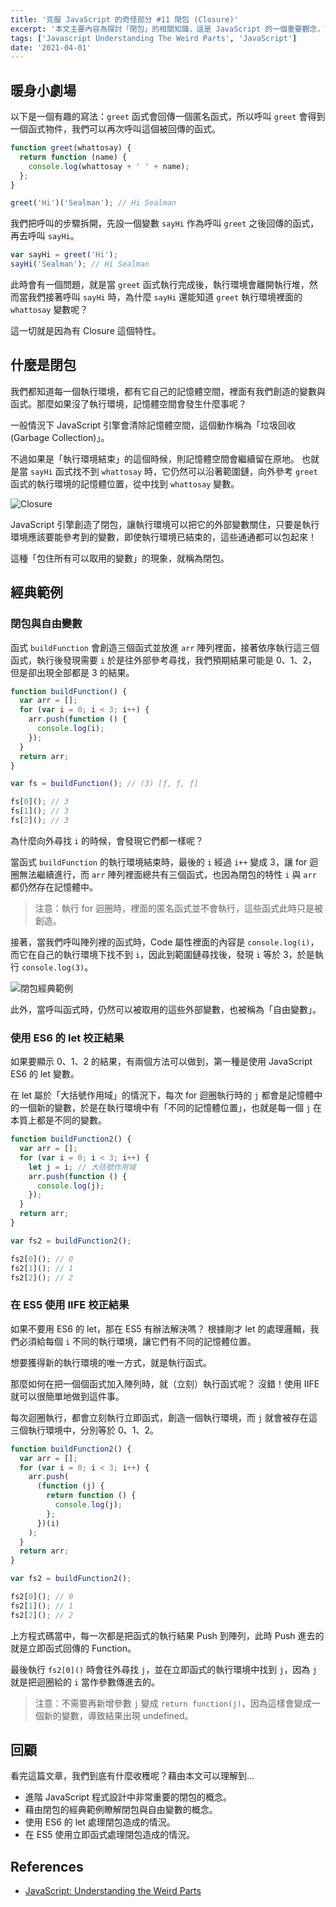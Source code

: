 ```yaml
---
title: '克服 JavaScript 的奇怪部分 #11 閉包 (Closure)'
excerpt: '本文主要內容為探討「閉包」的相關知識，這是 JavaScript 的一個重要觀念，會用到我們之前學到的所有概念，包含一級函式、執行堆、執行環境等等。'
tags: ['Javascript Understanding The Weird Parts', 'JavaScript']
date: '2021-04-01'
---
```


## 暖身小劇場

以下是一個有趣的寫法：`greet` 函式會回傳一個匿名函式，所以呼叫 `greet` 會得到一個函式物件，我們可以再次呼叫這個被回傳的函式。

```javascript
function greet(whattosay) {
  return function (name) {
    console.log(whattosay + ' ' + name);
  };
}

greet('Hi')('Sealman'); // Hi Sealman
```

我們把呼叫的步驟拆開，先設一個變數 `sayHi` 作為呼叫 `greet` 之後回傳的函式，再去呼叫 `sayHi`。

```javascript
var sayHi = greet('Hi');
sayHi('Sealman'); // Hi Sealman
```

此時會有一個問題，就是當 `greet` 函式執行完成後，執行環境會離開執行堆，然而當我們接著呼叫 `sayHi` 時，為什麼 `sayHi` 還能知道 `greet` 執行環境裡面的 `whattosay` 變數呢？

這一切就是因為有 Closure 這個特性。

## 什麼是閉包

我們都知道每一個執行環境，都有它自己的記憶體空間，裡面有我們創造的變數與函式。那麼如果沒了執行環境，記憶體空間會發生什麼事呢？

一般情況下 JavaScript 引擎會清除記憶體空間，這個動作稱為「垃圾回收 (Garbage Collection)」。

不過如果是「執行環境結束」的這個時候，則記憶體空間會繼續留在原地。
也就是當 `sayHi` 函式找不到 `whattosay` 時，它仍然可以沿著範圍鏈，向外參考 `greet` 函式的執行環境的記憶體位置，從中找到 `whattosay` 變數。

![Closure](https://i.imgur.com/Gzh9dVd.png)

JavaScript 引擎創造了閉包，讓執行環境可以把它的外部變數關住，只要是執行環境應該要能參考到的變數，即使執行環境已結束的，這些通通都可以包起來！

這種「包住所有可以取用的變數」的現象，就稱為閉包。

## 經典範例

### 閉包與自由變數

函式 `buildFunction` 會創造三個函式並放進 `arr` 陣列裡面，接著依序執行這三個函式，執行後發現需要 `i` 於是往外部參考尋找，我們預期結果可能是 0、1、2，但是卻出現全部都是 3 的結果。

```javascript
function buildFunction() {
  var arr = [];
  for (var i = 0; i < 3; i++) {
    arr.push(function () {
      console.log(i);
    });
  }
  return arr;
}

var fs = buildFunction(); // (3) [ƒ, ƒ, ƒ]

fs[0](); // 3
fs[1](); // 3
fs[2](); // 3
```

為什麼向外尋找 `i` 的時候，會發現它們都一樣呢？

當函式 `buildFunction` 的執行環境結束時，最後的 `i` 經過 `i++` 變成 3，讓 for 迴圈無法繼續進行，而 `arr` 陣列裡面總共有三個函式，也因為閉包的特性 `i` 與 `arr` 都仍然存在記憶體中。

> 注意：執行 for 迴圈時，裡面的匿名函式並不會執行，這些函式此時只是被創造。

接著，當我們呼叫陣列裡的函式時，Code 屬性裡面的內容是 `console.log(i)`，而它在自己的執行環境下找不到 `i`，因此到範圍鏈尋找後，發現 `i` 等於 3，於是執行 `console.log(3)`。

![閉包經典範例](https://i.imgur.com/W3ra8nD.png)

此外，當呼叫函式時，仍然可以被取用的這些外部變數，也被稱為「自由變數」。

### 使用 ES6 的 let 校正結果

如果要顯示 0、1、2 的結果，有兩個方法可以做到，第一種是使用 JavaScript ES6 的 let 變數。

在 let 屬於「大括號作用域」的情況下，每次 for 迴圈執行時的 `j` 都會是記憶體中的一個新的變數，於是在執行環境中有「不同的記憶體位置」，也就是每一個 `j` 在本質上都是不同的變數。

```javascript
function buildFunction2() {
  var arr = [];
  for (var i = 0; i < 3; i++) {
    let j = i; // 大括號作用域
    arr.push(function () {
      console.log(j);
    });
  }
  return arr;
}

var fs2 = buildFunction2();

fs2[0](); // 0
fs2[1](); // 1
fs2[2](); // 2
```

### 在 ES5 使用 IIFE 校正結果

如果不要用 ES6 的 let，那在 ES5 有辦法解決嗎？
根據剛才 let 的處理邏輯，我們必須給每個 `i` 不同的執行環境，讓它們有不同的記憶體位置。

想要獲得新的執行環境的唯一方式，就是執行函式。

那麼如何在把一個個函式加入陣列時，就（立刻）執行函式呢？
沒錯！使用 IIFE 就可以很簡單地做到這件事。

每次迴圈執行，都會立刻執行立即函式，創造一個執行環境，而 `j` 就會被存在這三個執行環境中，分別等於 0、1、2。

```javascript
function buildFunction2() {
  var arr = [];
  for (var i = 0; i < 3; i++) {
    arr.push(
      (function (j) {
        return function () {
          console.log(j);
        };
      })(i)
    );
  }
  return arr;
}

var fs2 = buildFunction2();

fs2[0](); // 0
fs2[1](); // 1
fs2[2](); // 2
```

上方程式碼當中，每一次都是把函式的執行結果 Push 到陣列，此時 Push 進去的就是立即函式回傳的 Function。

最後執行 `fs2[0]()` 時會往外尋找 `j`，並在立即函式的執行環境中找到 `j`，因為 `j` 就是把迴圈給的 `i` 當作參數傳進去的。

> 注意：不需要再新增參數 `j` 變成 `return function(j)`，因為這樣會變成一個新的變數，導致結果出現 undefined。

## 回顧

看完這篇文章，我們到底有什麼收穫呢？藉由本文可以理解到…

- 進階 JavaScript 程式設計中非常重要的閉包的概念。
- 藉由閉包的經典範例瞭解閉包與自由變數的概念。
- 使用 ES6 的 let 處理閉包造成的情況。
- 在 ES5 使用立即函式處理閉包造成的情況。

## References

- [JavaScript: Understanding the Weird Parts](https://www.udemy.com/course/understand-javascript/)

